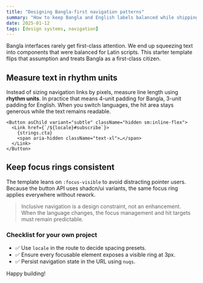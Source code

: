 ```yaml
---
title: "Designing Bangla-first navigation patterns"
summary: "How to keep Bangla and English labels balanced while shipping fast Next.js navigation."
date: 2025-01-12
tags: [design systems, navigation]
---
```


Bangla interfaces rarely get first-class attention. We end up squeezing text into components that were balanced for Latin scripts. This starter template flips that assumption and treats Bangla as a first-class citizen.

## Measure text in rhythm units

Instead of sizing navigation links by pixels, measure line length using **rhythm units**. In practice that means 4-unit padding for Bangla, 3-unit padding for English. When you switch languages, the hit area stays generous while the text remains readable.

```tsx filename="src/components/layout/site-header.tsx"
<Button asChild variant="subtle" className="hidden sm:inline-flex">
  <Link href={`/${locale}#subscribe`}>
    {strings.cta}
    <span aria-hidden className="text-xl">…</span>
  </Link>
</Button>
```

## Keep focus rings consistent

The template leans on `:focus-visible` to avoid distracting pointer users. Because the button API uses shadcn/ui variants, the same focus ring applies everywhere without rework.

> Inclusive navigation is a design constraint, not an enhancement. When the language changes, the focus management and hit targets must remain predictable.

### Checklist for your own project

- ✅ Use `locale` in the route to decide spacing presets.
- ✅ Ensure every focusable element exposes a visible ring at 3px.
- ✅ Persist navigation state in the URL using `nuqs`.

Happy building!
